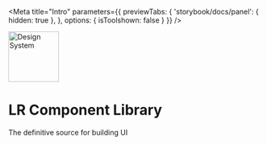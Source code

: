 
<Meta title="Intro"
  parameters={{
    previewTabs: {
      'storybook/docs/panel': { hidden: true },
    },
    options: { isToolshown: false }
  }}
/>

<style>{`
  h1 {
    line-height: 2.5rem;
  }
  .header {
    display: flex;
    align-content: center;
  }
  .pad {
    padding: 10px 0 0 30px;
  }
`}</style>


<div className="header">
  <div>
    <img src="https://images.ctfassets.net/imglmb3xms7o/6nmKqleRuQCjYEl6YdyqJB/083bb61de3f0aac739f5c01073fafa63/cmp.png?h=250" alt="Design System" width="100" />
  </div>
  <div className="pad">

  # LR Component Library

  The definitive source for building UI
  </div>
</div>
